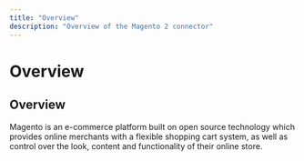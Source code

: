 ```yaml
---
title: "Overview"
description: "Overview of the Magento 2 connector"
---
```


# Overview

## Overview

Magento is an e-commerce platform built on open source technology which provides online merchants with a flexible shopping cart system, as well as control over the look, content and functionality of their online store.
